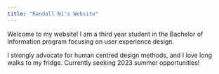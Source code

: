```yaml
---
title: "Randall Ni's Website"
---
```


Welcome to my website! I am a third year student in the Bachelor of Information program focusing on user experience design.

I strongly advocate for human centred design methods, and I love long walks to my fridge.
Currently seeking 2023 summer opportunities!